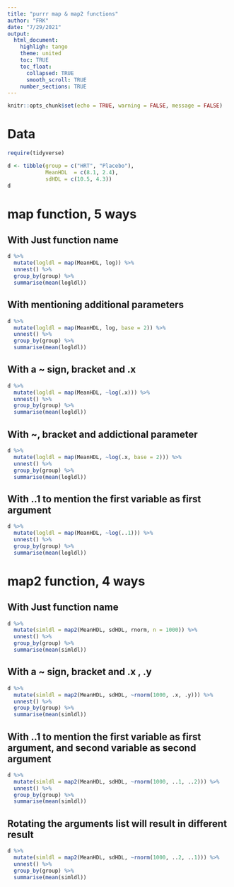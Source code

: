 ---
title: "purrr map & map2 functions"
author: "FRK"
date: "7/29/2021"
output: 
  html_document:
    highligh: tango
    theme: united
    toc: TRUE
    toc_float:
      collapsed: TRUE
      smooth_scroll: TRUE
    number_sections: TRUE
---

```{r setup, include=FALSE}
knitr::opts_chunk$set(echo = TRUE, warning = FALSE, message = FALSE)
```

# Data

```{r}
require(tidyverse)

d <- tibble(group = c("HRT", "Placebo"),
            MeanHDL  = c(8.1, 2.4),
            sdHDL = c(10.5, 4.3))
d

```

# **map** function, 5 ways

## With Just function name

```{r}
d %>%
  mutate(logldl = map(MeanHDL, log)) %>% 
  unnest() %>% 
  group_by(group) %>% 
  summarise(mean(logldl))
```

## With mentioning additional parameters

```{r}
d %>%
  mutate(logldl = map(MeanHDL, log, base = 2)) %>% 
  unnest() %>% 
  group_by(group) %>% 
  summarise(mean(logldl))
```


## With a ~ sign, bracket and .x

```{r}
d %>%
  mutate(logldl = map(MeanHDL, ~log(.x))) %>% 
  unnest() %>% 
  group_by(group) %>% 
  summarise(mean(logldl))
```

## With ~, bracket and addictional parameter

```{r}
d %>%
  mutate(logldl = map(MeanHDL, ~log(.x, base = 2))) %>% 
  unnest() %>% 
  group_by(group) %>% 
  summarise(mean(logldl))
```

## With **..1** to mention the first variable as first argument

```{r}

d %>%
  mutate(logldl = map(MeanHDL, ~log(..1))) %>% 
  unnest() %>% 
  group_by(group) %>% 
  summarise(mean(logldl))
```

# **map2** function, 4 ways


## With Just function name

```{r}
d %>%
  mutate(simldl = map2(MeanHDL, sdHDL, rnorm, n = 1000)) %>% 
  unnest() %>% 
  group_by(group) %>% 
  summarise(mean(simldl))
```

## With a ~ sign, bracket and .x , .y

```{r}

d %>%
  mutate(simldl = map2(MeanHDL, sdHDL, ~rnorm(1000, .x, .y))) %>% 
  unnest() %>% 
  group_by(group) %>% 
  summarise(mean(simldl))
```

## With **..1** to mention the first variable as first argument, and second variable as second argument

```{r}
d %>%
  mutate(simldl = map2(MeanHDL, sdHDL, ~rnorm(1000, ..1, ..2))) %>% 
  unnest() %>% 
  group_by(group) %>% 
  summarise(mean(simldl))
```

## Rotating the arguments list will result in different result

```{r}
d %>%
  mutate(simldl = map2(MeanHDL, sdHDL, ~rnorm(1000, ..2, ..1))) %>% 
  unnest() %>% 
  group_by(group) %>% 
  summarise(mean(simldl))

```

